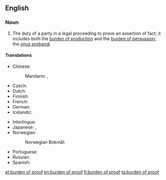 ==English==
{{wikipedia}}

===Noun===
{{en-noun|head=[[burden]] [[of]] [[proof]]|burdens of proof}}

# {{context|legal|lang=en}} The duty of a party in a legal proceeding to prove an assertion of fact; it includes both the [[burden of production]] and the [[burden of persuasion]]; the [[onus probandi]]

====Translations====
{{trans-top|duty of a party in a legal proceeding}}
* Chinese:
*: Mandarin: {{t|cmn|舉證責任|sc=Hani}}, {{t|cmn|举证责任|tr=jǔzhèng zérèn|sc=Hani}}
* Czech: {{t|cs|důkazní břemeno|n}}
* Dutch: {{t|nl|bewijslast|m}}
* Finnish: {{t+|fi|todistustaakka}}
* French: {{t|fr|charge de la preuve|f}}
* German: {{t|de|Beweislast|f}}
* Icelandic: {{t|is|sönnunarbyrði|f}}
{{trans-mid}}
* Interlingua: {{t|ia|onere del prova}}
* Japanese: {{t|ja|証明責任|tr=しょうめいせきにん, shōmei sekinin|sc=Jpan}}, {{t|ja|立証責任|tr=りっしょうせきにん, risshō sekinin|sc=Jpan}}
* Norwegian:
*: Norwegian Bokmål: {{t|nb|bevisbyrde|m}}
* Portuguese: {{t+|pt|ônus da prova|m}}
* Russian: {{t|ru|бре́мя доказа́тельства|n}}
* Spanish: {{t|es|carga de la prueba|f}}
{{trans-bottom}}

[[et:burden of proof]]
[[kn:burden of proof]]
[[fi:burden of proof]]
[[ta:burden of proof]]